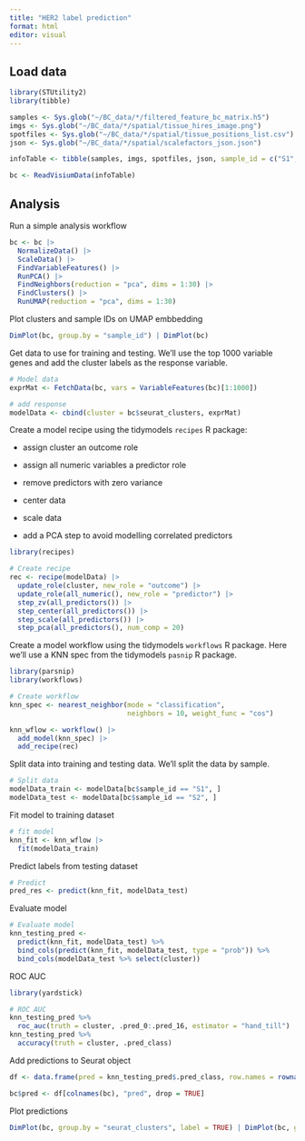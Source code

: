 ```yaml
---
title: "HER2 label prediction"
format: html
editor: visual
---
```


## Load data

```r
library(STUtility2)
library(tibble)
```

```r
samples <- Sys.glob("~/BC_data/*/filtered_feature_bc_matrix.h5")
imgs <- Sys.glob("~/BC_data/*/spatial/tissue_hires_image.png")
spotfiles <- Sys.glob("~/BC_data/*/spatial/tissue_positions_list.csv")
json <- Sys.glob("~/BC_data/*/spatial/scalefactors_json.json")

infoTable <- tibble(samples, imgs, spotfiles, json, sample_id = c("S1", "S2"))

bc <- ReadVisiumData(infoTable)
```

## Analysis

Run a simple analysis workflow

```r
bc <- bc |>
  NormalizeData() |>
  ScaleData() |>
  FindVariableFeatures() |>
  RunPCA() |>
  FindNeighbors(reduction = "pca", dims = 1:30) |>
  FindClusters() |>
  RunUMAP(reduction = "pca", dims = 1:30)
```

Plot clusters and sample IDs on UMAP embbedding

```r
DimPlot(bc, group.by = "sample_id") | DimPlot(bc)
```

Get data to use for training and testing. We'll use the top 1000 variable genes and add the cluster labels as the response variable.

```r
# Model data
exprMat <- FetchData(bc, vars = VariableFeatures(bc)[1:1000])

# add response
modelData <- cbind(cluster = bc$seurat_clusters, exprMat)
```

Create a model recipe using the tidymodels `recipes` R package:

-   assign cluster an outcome role

-   assign all numeric variables a predictor role

-   remove predictors with zero variance

-   center data

-   scale data

-   add a PCA step to avoid modelling correlated predictors

```r

library(recipes)

# Create recipe
rec <- recipe(modelData) |>
  update_role(cluster, new_role = "outcome") |>
  update_role(all_numeric(), new_role = "predictor") |>
  step_zv(all_predictors()) |>
  step_center(all_predictors()) |>
  step_scale(all_predictors()) |>
  step_pca(all_predictors(), num_comp = 20)
```

Create a model workflow using the tidymodels `workflows` R package. Here we'll use a KNN spec from the tidymodels `pasnip` R package.

```r

library(parsnip)
library(workflows)

# Create workflow
knn_spec <- nearest_neighbor(mode = "classification", 
                             neighbors = 10, weight_func = "cos")

knn_wflow <- workflow() |>
  add_model(knn_spec) |>
  add_recipe(rec)
```

Split data into training and testing data. We'll split the data by sample.

```r
# Split data
modelData_train <- modelData[bc$sample_id == "S1", ]
modelData_test <- modelData[bc$sample_id == "S2", ]
```

Fit model to training dataset

```r
# fit model
knn_fit <- knn_wflow |>
  fit(modelData_train)
```

Predict labels from testing dataset

```r
# Predict
pred_res <- predict(knn_fit, modelData_test)
```

Evaluate model

```r
# Evaluate model
knn_testing_pred <- 
  predict(knn_fit, modelData_test) %>% 
  bind_cols(predict(knn_fit, modelData_test, type = "prob")) %>% 
  bind_cols(modelData_test %>% select(cluster))
```

ROC AUC

```r

library(yardstick)

# ROC AUC
knn_testing_pred %>% 
  roc_auc(truth = cluster, .pred_0:.pred_16, estimator = "hand_till")
knn_testing_pred %>%
  accuracy(truth = cluster, .pred_class)
```

Add predictions to Seurat object

```r
df <- data.frame(pred = knn_testing_pred$.pred_class, row.names = rownames(modelData_test))

bc$pred <- df[colnames(bc), "pred", drop = TRUE]
```

Plot predictions

```r
DimPlot(bc, group.by = "seurat_clusters", label = TRUE) | DimPlot(bc, group.by = "pred", label = TRUE)
```
